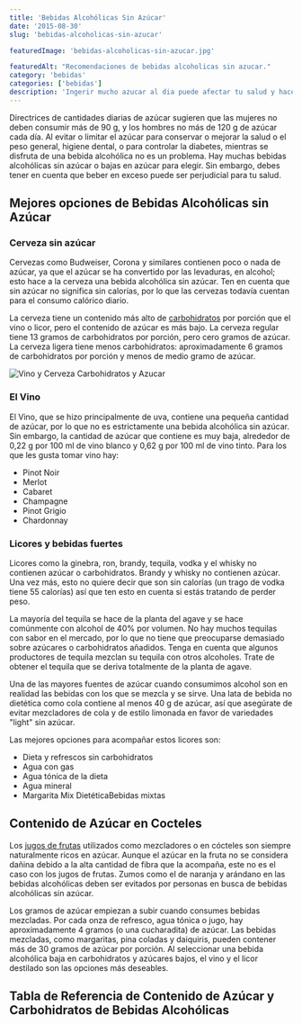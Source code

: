 ```yaml
---
title: 'Bebidas Alcohólicas Sin Azúcar'
date: '2015-08-30'
slug: 'bebidas-alcoholicas-sin-azucar'

featuredImage: 'bebidas-alcoholicas-sin-azucar.jpg'

featuredAlt: "Recomendaciones de bebidas alcoholicas sin azucar."
category: 'bebidas'
categories: ['bebidas']
description: 'Ingerir mucho azucar al dia puede afectar tu salud y hacerte perder la figura. Recomendaciones de bebidas alcoholicas sin azucar.'
---
```



Directrices de cantidades diarias de azúcar sugieren que las mujeres no deben consumir más de 90 g, y los hombres no más de 120 g de azúcar cada día. Al evitar o limitar el azúcar para conservar o mejorar la salud o el peso general, higiene dental, o para controlar la diabetes, mientras se disfruta de una bebida alcohólica no es un problema. Hay muchas bebidas alcohólicas sin azúcar o bajas en azúcar para elegir. Sin embargo, debes tener en cuenta que beber en exceso puede ser perjudicial para tu salud.

## Mejores opciones de Bebidas Alcohólicas sin Azúcar

### Cerveza sin azúcar

Cervezas como Budweiser, Corona y similares contienen poco o nada de azúcar, ya que el azúcar se ha convertido por las levaduras, en alcohol; esto hace a la cerveza una bebida alcohólica sin azúcar. Ten en cuenta que sin azúcar no significa sin calorías, por lo que las cervezas todavía cuentan para el consumo calórico diario.

La cerveza tiene un contenido más alto de [carbohidratos](/carbohidratos-y-el-indice-glucemico/) por porción que el vino o licor, pero el contenido de azúcar es más bajo. La cerveza regular tiene 13 gramos de carbohidratos por porción, pero cero gramos de azúcar. La cerveza ligera tiene menos carbohidratos: aproximadamente 6 gramos de carbohidratos por porción y menos de medio gramo de azúcar.

![Vino y Cerveza Carbohidratos y Azucar](images/Vino-cerveza-1.jpg)

### El Vino

El Vino, que se hizo principalmente de uva, contiene una pequeña cantidad de azúcar, por lo que no es estrictamente una bebida alcohólica sin azúcar. Sin embargo, la cantidad de azúcar que contiene es muy baja, alrededor de 0,22 g por 100 ml de vino blanco y 0,62 g por 100 ml de vino tinto. Para los que les gusta tomar vino hay:

- Pinot Noir
- Merlot
- Cabaret
- Champagne
- Pinot Grigio
- Chardonnay

### Licores y bebidas fuertes

Licores como la ginebra, ron, brandy, tequila, vodka y el whisky no contienen azúcar o carbohidratos. Brandy y whisky no contienen azúcar. Una vez más, esto no quiere decir que son sin calorías (un trago de vodka tiene 55 calorías) así que ten esto en cuenta si estás tratando de perder peso.

La mayoría del tequila se hace de la planta del agave y se hace comúnmente con alcohol de 40% por volumen. No hay muchos tequilas con sabor en el mercado, por lo que no tiene que preocuparse demasiado sobre azúcares o carbohidratos añadidos. Tenga en cuenta que algunos productores de tequila mezclan su tequila con otros alcoholes. Trate de obtener el tequila que se deriva totalmente de la planta de agave.

Una de las mayores fuentes de azúcar cuando consumimos alcohol son en realidad las bebidas con los que se mezcla y se sirve. Una lata de bebida no dietética como cola contiene al menos 40 g de azúcar, así que asegúrate de evitar mezcladores de cola y de estilo limonada en favor de variedades "light" sin azúcar.

Las mejores opciones para acompañar estos licores son:

- Dieta y refrescos sin carbohidratos
- Agua con gas
- Agua tónica de la dieta
- Agua mineral
- Margarita Mix DietéticaBebidas mixtas

## Contenido de Azúcar en Cocteles

Los [jugos de frutas](/cuales-jugos-deben-beber-los-diabeticos/) utilizados como mezcladores o en cócteles son siempre naturalmente ricos en azúcar. Aunque el azúcar en la fruta no se considera dañina debido a la alta cantidad de fibra que la acompaña, este no es el caso con los jugos de frutas. Zumos como el de naranja y arándano en las bebidas alcohólicas deben ser evitados por personas en busca de bebidas alcohólicas sin azúcar.

Los gramos de azúcar empiezan a subir cuando consumes bebidas mezcladas. Por cada onza de refresco, agua tónica o jugo, hay aproximadamente 4 gramos (o una cucharadita) de azúcar. Las bebidas mezcladas, como margaritas, pina coladas y daiquiris, pueden contener más de 30 gramos de azúcar por porción. Al seleccionar una bebida alcohólica baja en carbohidratos y azúcares bajos, el vino y el licor destilado son las opciones más deseables.

## Tabla de Referencia de Contenido de Azúcar y Carbohidratos de Bebidas Alcohólicas

<CarbsAlcohol />
